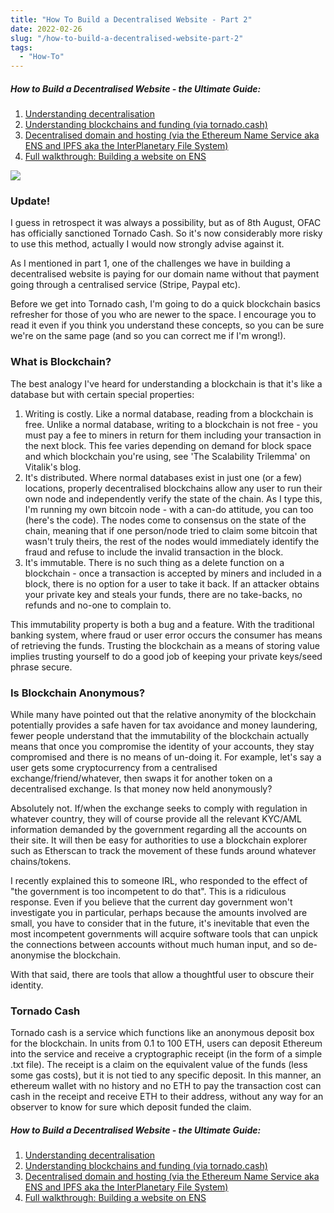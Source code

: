 ```yaml
---
title: "How To Build a Decentralised Website - Part 2"
date: 2022-02-26
slug: "/how-to-build-a-decentralised-website-part-2"
tags:
  - "How-To"
---
```


##### How to Build a Decentralised Website - the Ultimate Guide:

1. [Understanding decentralisation](https://defibuilder.eth.limo/how-to-build-a-decentralised-website-part-1)
2. [Understanding blockchains and funding (via tornado.cash)](https://defibuilder.eth.limo/how-to-build-a-decentralised-website-part-2)
3. [Decentralised domain and hosting (via the Ethereum Name Service aka ENS and IPFS aka the InterPlanetary File System)](https://defibuilder.eth.limo/how-to-build-a-decentralised-website-part-3)
4. [Full walkthrough: Building a website on ENS](https://defibuilder.eth.limo/how-to-build-a-decentralised-website-part-4)

![](https://i.gyazo.com/39431082d31649372224e33216607baa.jpg)

### Update!
I guess in retrospect it was always a possibility, but as of 8th August, OFAC has officially sanctioned Tornado Cash. So it's now considerably more risky to use this method, actually I would now strongly advise against it.

As I mentioned in part 1, one of the challenges we have in building a decentralised website is paying for our domain name without that payment going through a centralised service (Stripe, Paypal etc).

Before we get into Tornado cash, I'm going to do a quick blockchain basics refresher for those of you who are newer to the space. I encourage you to read it even if you think you understand these concepts, so you can be sure we're on the same page (and so you can correct me if I'm wrong!).

### What is Blockchain?
The best analogy I've heard for understanding a blockchain is that it's like a database but with certain special properties:

1. Writing is costly. Like a normal database, reading from a blockchain is free. Unlike a normal database, writing to a blockchain is not free - you must pay a fee to miners in return for them including your transaction in the next block. This fee varies depending on demand for block space and which blockchain you're using, see 'The Scalability Trilemma' on Vitalik's blog.
2. It's distributed. Where normal databases exist in just one (or a few) locations, properly decentralised blockchains allow any user to run their own node and independently verify the state of the chain. As I type this, I'm running my own bitcoin node - with a can-do attitude, you can too (here's the code). The nodes come to consensus on the state of the chain, meaning that if one person/node tried to claim some bitcoin that wasn't truly theirs, the rest of the nodes would immediately identify the fraud and refuse to include the invalid transaction in the block.
3. It's immutable. There is no such thing as a delete function on a blockchain - once a transaction is accepted by miners and included in a block, there is no option for a user to take it back. If an attacker obtains your private key and steals your funds, there are no take-backs, no refunds and no-one to complain to.

This immutability property is both a bug and a feature. With the traditional banking system, where fraud or user error occurs the consumer has means of retrieving the funds. Trusting the blockchain as a means of storing value implies trusting yourself to do a good job of keeping your private keys/seed phrase secure.

### Is Blockchain Anonymous?
While many have pointed out that the relative anonymity of the blockchain potentially provides a safe haven for tax avoidance and money laundering, fewer people understand that the immutability of the blockchain actually means that once you compromise the identity of your accounts, they stay compromised and there is no means of un-doing it. For example, let's say a user gets some cryptocurrency from a centralised exchange/friend/whatever, then swaps it for another token on a decentralised exchange. Is that money now held anonymously?

Absolutely not. If/when the exchange seeks to comply with regulation in whatever country, they will of course provide all the relevant KYC/AML information demanded by the government regarding all the accounts on their site. It will then be easy for authorities to use a blockchain explorer such as Etherscan to track the movement of these funds around whatever chains/tokens.

I recently explained this to someone IRL, who responded to the effect of "the government is too incompetent to do that". This is a ridiculous response. Even if you believe that the current day government won't investigate you in particular, perhaps because the amounts involved are small, you have to consider that in the future, it's inevitable that even the most incompetent governments will acquire software tools that can unpick the connections between accounts without much human input, and so de-anonymise the blockchain.

With that said, there are tools that allow a thoughtful user to obscure their identity.

### Tornado Cash
Tornado cash is a service which functions like an anonymous deposit box for the blockchain. In units from 0.1 to 100 ETH, users can deposit Ethereum into the service and receive a cryptographic receipt (in the form of a simple .txt file). The receipt is a claim on the equivalent value of the funds (less some gas costs), but it is not tied to any specific deposit. In this manner, an ethereum wallet with no history and no ETH to pay the transaction cost can cash in the receipt and receive ETH to their address, without any way for an observer to know for sure which deposit funded the claim.

##### How to Build a Decentralised Website - the Ultimate Guide:

1. [Understanding decentralisation](https://defibuilder.eth.limo/how-to-build-a-decentralised-website-part-1)
2. [Understanding blockchains and funding (via tornado.cash)](https://defibuilder.eth.limo/how-to-build-a-decentralised-website-part-2)
3. [Decentralised domain and hosting (via the Ethereum Name Service aka ENS and IPFS aka the InterPlanetary File System)](https://defibuilder.eth.limo/how-to-build-a-decentralised-website-part-3)
4. [Full walkthrough: Building a website on ENS](https://defibuilder.eth.limo/how-to-build-a-decentralised-website-part-4)